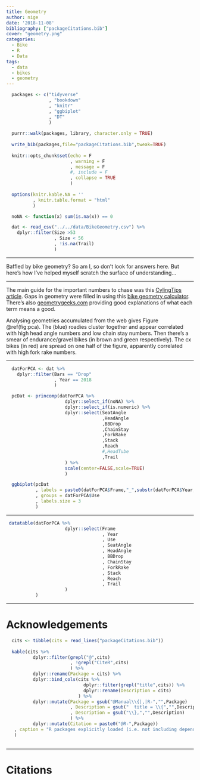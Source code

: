 ```yaml
---
title: Geometry
author: nige
date: '2018-11-08'
bibliography: ["packageCitations.bib"]
cover: "geometry.png"
categories:
  - Bike
  - R
  - Data
tags:
  - data
  - bikes
  - geometry
---
```


```r

  packages <- c("tidyverse"
                , "bookdown"
                , "knitr"
                , "ggbiplot"
                , "DT"
                )
  
  purrr::walk(packages, library, character.only = TRUE)
  
  write_bib(packages,file="packageCitations.bib",tweak=TRUE)
  
  knitr::opts_chunk$set(echo = F
                        , warning = F
                        , message = F
                        #, include = F
                        , collapse = TRUE
                        )
  
  options(knitr.kable.NA = ''
          , knitr.table.format = "html"
          )


```

```r

  noNA <- function(x) sum(is.na(x)) == 0

```

```r

  dat <- read_csv("../../data/BikeGeometry.csv") %>%
    dplyr::filter(Size >53
                  , Size < 56
                  , !is.na(Trail)
                  )

```

---

Baffled by bike geometry? So am I, so don't look for answers here. But here's how I've helped myself scratch the surface of understanding...

---

The main guide for the important numbers to chase was this [CylingTips article](https://cyclingtips.com/2011/02/the-geometry-of-bike-handling/). Gaps in geometry were filled in using this [bike geometry calculator](https://www.bikegeocalc.com/#7Unnameda0b4c743.9802d270e600.64877f769.85608g971.72104h412.76493i340j340k1335l813.03517m1133.98576n679.88726o1177.24813p889.84772q1213.32131r1345.15065s893.89606t31.8u40v6w2x10y280z40A0B150C25D370E45F172.5G30H30Z). There's also [geometrygeeks.com](https://geometrygeeks.bike/understanding-bike-geometry) providing good explanations of what each term means a good.

Analysing geometries accumulated from the web gives Figure \@ref(fig:pca). The (blue) roadies cluster together and appear correlated with high head angle numbers and low chain stay numbers. Then there's a smear of endurance/gravel bikes (in brown and green respectively). The cx bikes (in red) are spread on one half of the figure, apparently correlated with high fork rake numbers. 

---

```r

  datForPCA <- dat %>%
    dplyr::filter(Bars == "Drop"
                  , Year == 2018
                  )

  pcDat <- princomp(datForPCA %>%
                      dplyr::select_if(noNA) %>%
                      dplyr::select_if(is.numeric) %>%
                      dplyr::select(SeatAngle
                                    ,HeadAngle
                                    ,BBDrop
                                    ,ChainStay
                                    ,ForkRake
                                    ,Stack
                                    ,Reach
                                    #,HeadTube
                                    ,Trail
                      ) %>%
                      scale(center=FALSE,scale=TRUE)
                      )

  ggbiplot(pcDat
           , labels = paste0(datForPCA$Frame,"_",substr(datForPCA$Year,3,4))
           , groups = datForPCA$Use
           , labels.size = 3
           )

```

---

```r

 datatable(datForPCA %>%
                      dplyr::select(Frame
                                    , Year
                                    , Use
                                    , SeatAngle
                                    , HeadAngle
                                    , BBDrop
                                    , ChainStay
                                    , ForkRake
                                    , Stack
                                    , Reach
                                    , Trail
                      )
           )

```

---

# Acknowledgements

```r
 
  cits <- tibble(cits = read_lines("packageCitations.bib"))
 
  kable(cits %>%
          dplyr::filter(grepl("@",cits)
                        , !grepl("CiteR",cits)
                        ) %>%
          dplyr::rename(Package = cits) %>%
          dplyr::bind_cols(cits %>%
                             dplyr::filter(grepl("title",cits)) %>%
                             dplyr::rename(Description = cits)
                           ) %>%
          dplyr::mutate(Package = gsub("@Manual\\{|,|R-","",Package)
                        , Description = gsub("  title = \\{","",Description)
                        , Description = gsub("\\},","",Description)
                        ) %>%
          dplyr::mutate(Citation = paste0("@R-",Package))
   , caption = "R packages explicitly loaded (i.e. not including dependencies) to create this post"
   )
 
```

---

# Citations 